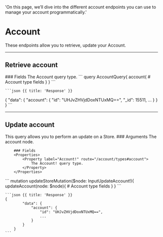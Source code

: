   'On this page, we’ll dive into the different account endpoints you can use to manage your account programmatically.'

# Account

These endpoints allow you to retrieve, update your Account.

---

## Retrieve account

<Row>
  <Col>
		### Fields 
		<Properties>	
			<Property label="Account!" route="/account/types#account">
				The Account query type.
			</Property>
		</Properties>

  </Col>
  <Col sticky>
    <CodeGroup title="Request" tag="POST" label="https://services.lightfunnels.com/api2">
    ```
		query AccountQuery{
			account{
				# Account type fields
			}
		}
    ```
    </CodeGroup>

    ```json {{ title: 'Response' }}
   {
			"data": {
				"account": {
					"id": "UHJvZHVjdDoxNTUxMQ==",
					"_id": 15511,
					...
				}
			}
		}
    ```
  </Col>
</Row>

---

## Update account

<Row>
  <Col>
    This query allows you to perform an update on a Store.
		### Arguments 
		<Properties> 
			<Property name="node" label="InputUpdateAccount!" route="/account/types#input-update-account">
				The account node.
			</Property>
		</Properties>

		### Fields 
		<Properties>	
			<Property label="Account!" route="/account/types#account">
				The Account! query type.
			</Property>
		</Properties>
  </Col>
  <Col sticky>
    <CodeGroup title="Request" tag="Post" label="https://services.lightfunnels.com/api2">
    ```
    mutation updateStoreMutation($node: InputUpdateAccount!){
			updateAccount(node: $node){
				# Account type fields
			}
		}
    ```
    </CodeGroup>

    ```json {{ title: 'Response' }}
    {
			"data": {
				"account": {
					"id": "UHJvZHVjdDoxNTUxMQ==",
					...
				}
			}
		}
    ```
  </Col>
</Row>


